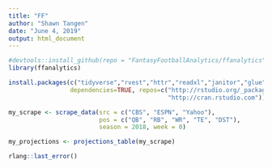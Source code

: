 ---
title: "FF"
author: "Shawn Tangen"
date: "June 4, 2019"
output: html_document
---

```{r}
#devtools::install_github(repo = "FantasyFootballAnalytics/ffanalytics", build_vignettes = TRUE)
library(ffanalytics)

install.packages(c("tidyverse","rvest","httr","readxl","janitor","glue","Hmisc"), 
                 dependencies=TRUE, repos=c("http://rstudio.org/_packages", 
                                            "http://cran.rstudio.com"))
```

```{r}
my_scrape <- scrape_data(src = c("CBS", "ESPN", "Yahoo"), 
                         pos = c("QB", "RB", "WR", "TE", "DST"),
                         season = 2018, week = 0)
```

```{r}
my_projections <- projections_table(my_scrape)

rlang::last_error()
```

